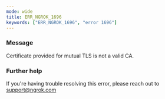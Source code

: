 ```yaml
---
mode: wide
title: ERR_NGROK_1696
keywords: ["ERR_NGROK_1696", "error 1696"]
---
```


### Message

Certificate provided for mutual TLS is not a valid CA.

### Further help

If you're having trouble resolving this error, please reach out to [support@ngrok.com](mailto:support@ngrok.com?subject=Help%20with%20ERR_NGROK_1696)
